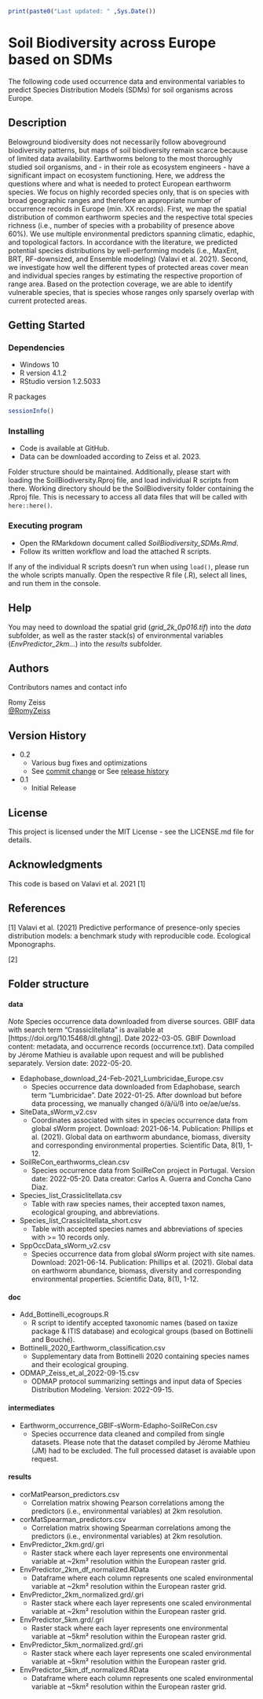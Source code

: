 ﻿
```r
print(paste0("Last updated: " ,Sys.Date())
```


# Soil Biodiversity across Europe based on SDMs

The following code used occurrence data and environmental variables to predict Species Distribution Models (SDMs) for soil organisms across Europe.


## Description

Belowground biodiversity does not necessarily follow aboveground biodiversity patterns, but maps of soil biodiversity remain scarce because of limited data availability. Earthworms belong to the most thoroughly studied soil organisms, and  - in their role as ecosystem engineers - have a significant impact on ecosystem functioning. Here, we address the questions where and what is needed to protect European earthworm species. We focus on highly recorded species only, that is on species with broad geographic ranges and therefore an appropriate number of occurrence records in Europe (min. XX records). First, we map the spatial distribution of common earthworm species and the respective total species richness (i.e., number of species with a probability of presence above 60%). We use multiple environmental predictors spanning climatic, edaphic, and topological factors. In accordance with the literature, we predicted potential species distributions by well-performing models (i.e., MaxEnt, BRT, RF-downsized, and Ensemble modeling) (Valavi et al. 2021). Second, we investigate how well the different types of protected areas cover mean and individual species ranges by estimating the respective proportion of range area. Based on the protection coverage, we are able to identify vulnerable species, that is species whose ranges only sparsely overlap with current protected areas. 

## Getting Started

### Dependencies

* Windows 10
* R version 4.1.2
* RStudio version 1.2.5033

R packages

```r
sessionInfo()
```


### Installing

* Code is available at GitHub.
* Data can be downloaded according to Zeiss et al. 2023.

Folder structure should be maintained. Additionally, please start with loading the SoilBiodiversity.Rproj file, and load individual R scripts from there. Working directory should be the SoilBiodiversity folder containing the .Rproj file. This is necessary to access all data files that will be called with `here::here()`.


### Executing program

* Open the RMarkdown document called *SoilBiodiversity_SDMs.Rmd*.
* Follow its written workflow and load the attached R scripts.

If any of the individual R scripts doesn't run when using `load()`, please run the whole scripts manually. Open the respective R file (.R), select all lines, and run them in the console. 


## Help

You may need to download the spatial grid (*grid_2k_0p016.tif*) into the *data* subfolder, as well as the raster stack(s) of environmental variables (*EnvPredictor_2km...*) into the *results* subfolder.


## Authors

Contributors names and contact info

Romy Zeiss  
[@RomyZeiss](https://twitter.com/romyzeiss)

## Version History

* 0.2
    * Various bug fixes and optimizations
    * See [commit change]() or See [release history]()
* 0.1
    * Initial Release

## License

This project is licensed under the MIT License - see the LICENSE.md file for details.

## Acknowledgments

This code is based on Valavi et al. 2021 [1]



## References

[1] Valavi et al. (2021) Predictive performance of presence-only species distribution models: a benchmark study with reproducible code. Ecological Mponographs.

[2]



## Folder structure

#### data

*Note* Species occurrence data downloaded from diverse sources. GBIF data with search term "Crassiclitellata" is available at [https://doi.org/10.15468/dl.ghtngj]. Date 2022-03-05. GBIF Download content: metadata, and occurrence records (occurrence.txt). Data compiled by Jérome Mathieu is available upon request and will be published separately. Version date: 2022-05-20.

* Edaphobase_download_24-Feb-2021_Lumbricidae_Europe.csv
  * Species occurrence data downloaded from Edaphobase, search term "Lumbricidae". Date 2022-01-25. After download but before data processing, we manually changed ö/ä/ü/ß into oe/ae/ue/ss.

* SiteData_sWorm_v2.csv
  * Coordinates associated with sites in species occurrence data from global sWorm project. Download: 2021-06-14. Publication: Phillips et al. (2021). Global data on earthworm abundance, biomass, diversity and corresponding environmental properties. Scientific Data, 8(1), 1-12.

* SoilReCon_earthworms_clean.csv
  * Species occurrence data from SoilReCon project in Portugal. Version date: 2022-05-20. Data creator: Carlos A. Guerra and Concha Cano Diaz.

* Species_list_Crassiclitellata.csv
  * Table with raw species names, their accepted taxon names, ecological grouping, and abbreviations.

* Species_list_Crassiclitellata_short.csv
  * Table with accepted species names and abbreviations of species with >= 10 records only.

* SppOccData_sWorm_v2.csv
  * Species occurrence data from global sWorm project with site names. Download: 2021-06-14. Publication: Phillips et al. (2021). Global data on earthworm abundance, biomass, diversity and corresponding environmental properties. Scientific Data, 8(1), 1-12.


#### doc

* Add_Bottinelli_ecogroups.R
  * R script to identify accepted taxonomic names (based on taxize package & ITIS database) and ecological groups (based on Bottinelli and Bouché).

* Bottinelli_2020_Earthworm_classification.csv
  * Supplementary data from Bottinelli 2020 containing species names and their ecological grouping.

* ODMAP_Zeiss_et_al_2022-09-15.csv
  * ODMAP protocol summarizing settings and input data of Species Distribution Modeling. Version: 2022-09-15.

#### intermediates

* Earthworm_occurrence_GBIF-sWorm-Edapho-SoilReCon.csv
  * Species occurrence data cleaned and compiled from single datasets. Please note that the dataset compiled by Jérome Mathieu (JM) had to be excluded. The full processed dataset is avaiable upon request.

#### results

* corMatPearson_predictors.csv
  * Correlation matrix showing Pearson correlations among the predictors (i.e., environmental variables) at 2km resolution.

* corMatSpearman_predictors.csv
  * Correlation matrix showing Spearman correlations among the predictors (i.e., environmental variables) at 2km resolution.

* EnvPredictor_2km.grd/.gri
  * Raster stack where each layer represents one environmental variable at ~2km² resolution within the European raster grid.

* EnvPredictor_2km_df_normalized.RData
  * Dataframe where each column represents one scaled environmental variable at ~2km² resolution within the European raster grid.

* EnvPredictor_2km_normalized.grd/.gri
  * Raster stack where each layer represents one scaled environmental variable at ~2km² resolution within the European raster grid.

* EnvPredictor_5km.grd/.gri
  * Raster stack where each layer represents one environmental variable at ~5km² resolution within the European raster grid.

* EnvPredictor_5km_normalized.grd/.gri
  * Raster stack where each layer represents one scaled environmental variable at ~5km² resolution within the European raster grid.

* EnvPredictor_5km_df_normalized.RData
  * Dataframe where each column represents one scaled environmental variable at ~5km² resolution within the European raster grid.

